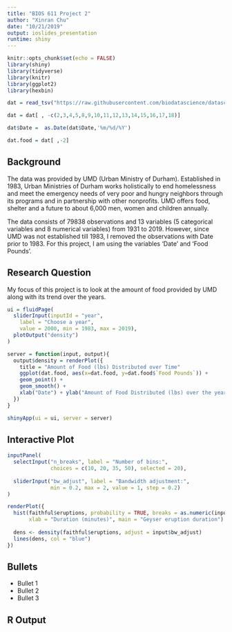 ```yaml
---
title: "BIOS 611 Project 2"
author: "Xinran Chu"
date: "10/21/2019"
output: ioslides_presentation
runtime: shiny
---
```


```r
knitr::opts_chunk$set(echo = FALSE)
library(shiny)
library(tidyverse)
library(knitr)
library(ggplot2)
library(hexbin)

dat = read_tsv("https://raw.githubusercontent.com/biodatascience/datasci611/gh-pages/data/project1_2019/UMD_Services_Provided_20190719.tsv")

dat = dat[ , -c(2,3,4,5,8,9,10,11,12,13,14,15,16,17,18)]

dat$Date =  as.Date(dat$Date,'%m/%d/%Y')

dat.food = dat[ ,-2]
```

## Background 

The data was provided by UMD (Urban Ministry of Durham). Established in 1983, Urban Ministries of Durham works holistically to end homelessness and meet the emergency needs of very poor and hungry neighbors through its programs and in partnership with other nonprofits. UMD offers food, shelter and a future to about 6,000 men, women and children annually. 

The data consists of 79838 observations and 13 variables (5 categorical variables and 8 numerical variables) from 1931 to 2019. However, since UMD was not established till 1983, I removed the observations with Date prior to 1983. For this project, I am using the variables 'Date' and 'Food Pounds'. 

## Research Question  

My focus of this project is to look at the amount of food provided by UMD along with its trend over the years.  

```r
ui = fluidPage(
  sliderInput(inputId = "year",
    label = "Choose a year",
    value = 2000, min = 1983, max = 2019),
  plotOutput("density")
)

server = function(input, output){
  output$density = renderPlot({
    title = "Amount of Food (lbs) Distributed over Time"
    ggplot(dat.food, aes(x=dat.food, y=dat.food$`Food Pounds`)) +
    geom_point() + 
    geom_smooth() + 
    xlab("Date") + ylab("Amount of Food Distributed (lbs) over the years")
  })
}

shinyApp(ui = ui, server = server)
```  

## Interactive Plot

```r
inputPanel(
  selectInput("n_breaks", label = "Number of bins:",
              choices = c(10, 20, 35, 50), selected = 20),
  
  sliderInput("bw_adjust", label = "Bandwidth adjustment:",
              min = 0.2, max = 2, value = 1, step = 0.2)
)

renderPlot({
  hist(faithful$eruptions, probability = TRUE, breaks = as.numeric(input$n_breaks),
       xlab = "Duration (minutes)", main = "Geyser eruption duration")
  
  dens <- density(faithful$eruptions, adjust = input$bw_adjust)
  lines(dens, col = "blue")
})
```

## Bullets

- Bullet 1
- Bullet 2
- Bullet 3

## R Output




